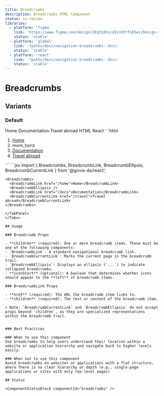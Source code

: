 ```yaml
---
title: Breadcrumbs
description: Breadcrumbs HTML Component
status: in-review
libraries:
  - platform: 'figma'
    link: 'https://www.figma.com/design/ZEqfpXhocdZs1K5YfsE5ws/Design-system?node-id=3109-2186'
    status: 'stable'
  - platform: 'global'
    link: '?path=/docs/navigation-breadcrumbs--docs'
    status: 'stable'
  - platform: 'react'
    link: '?path=/docs/navigation-breadcrumbs--docs'
    status: 'stable'
---
```


# Breadcrumbs

## Variants

### Default

<ComponentContainer>
  <Breadcrumbs>
    <BreadcrumbLink href="/home">Home</BreadcrumbLink>
    <BreadcrumbEllipsis />
    <BreadcrumbLink href="/docs">Documentation</BreadcrumbLink>
    <BreadcrumbCurrentLink href="/travel">Travel abroad</BreadcrumbCurrentLink>
  </Breadcrumbs>
</ComponentContainer>

<Tabs id="tab1">
  <TabList>
    <TabItem value="tab11" checked>HTML</TabItem>
    <TabItem value="tab13">React</TabItem>
  </TabList>
  <TabPanel value="tab11">
  ```html
   <nav aria-label="Breadcrumbs" class="gi-breadcrumbs">
      <ol role="list">
        <li role="listitem">
          <a href="/home" class="gi-link gi-link-inherit" aria-label="Home page">Home</a>
        </li>
            <li role="listitem">
              <div aria-hidden="true">
                  <span class="material-symbols-outlined gi-gray-700">more_horiz</span>
              </div>
            </li>
        <li role="listitem">
          <a href="/docs" class="gi-link gi-link-inherit" aria-label="Documentation page">Documentation</a>
        </li>
        <li role="listitem">
          <a href="/travel" class="gi-link gi-link-inherit" aria-label="Travel page" aria-current="page">Travel abroad</a>
        </li>
      </ol>
    </nav>
  ```
  </TabPanel>
  <TabPanel value="tab13">
  ```jsx
    import { Breadcrumbs, BreadcrumbLink, BreadcrumbEllipsis, BreadcrumbCurrentLink } from '@govie-ds/react';

    <Breadcrumbs>
      <BreadcrumbLink href="/home">Home</BreadcrumbLink>
      <BreadcrumbEllipsis />
      <BreadcrumbLink href="/docs">Documentation</BreadcrumbLink>
      <BreadcrumbCurrentLink href="/travel">Travel abroad</BreadcrumbCurrentLink>
    </Breadcrumbs>

```
</TabPanel>
</Tabs>

## Usage

### Breadcrumb Props

- **children** (required): One or more breadcrumb items. These must be one of the following components:
- `BreadcrumbLink`: A standard navigational breadcrumb link.
- `BreadcrumbCurrentLink`: Marks the current page in the breadcrumb trail.
- `BreadcrumbEllipsis`: Displays an ellipsis (`...`) to indicate collapsed breadcrumbs.
- **iconStart** (optional): A boolean that determines whether icons should appear to the **left** of breadcrumb items.

### BreadcrumbLink Props

- **href** (required): The URL the breadcrumb item links to.
- **children** (required): The text or content of the breadcrumb item.

> Note: `BreadcrumbCurrentLink` and `BreadcrumbEllipsis` do not accept props beyond `children`, as they are specialized representations within the breadcrumb trail.


### Best Practices

### When to use this component
Use breadcrumbs to help users understand their location within a website or application hierarchy and navigate back to higher levels easily.

### When not to use this component
Avoid breadcrumbs on websites or applications with a flat structure, where there is no clear hierarchy or depth (e.g., single-page applications or sites with only top-level pages)

## Status

<ComponentStatusBlock componentId="breadcrumbs" />

